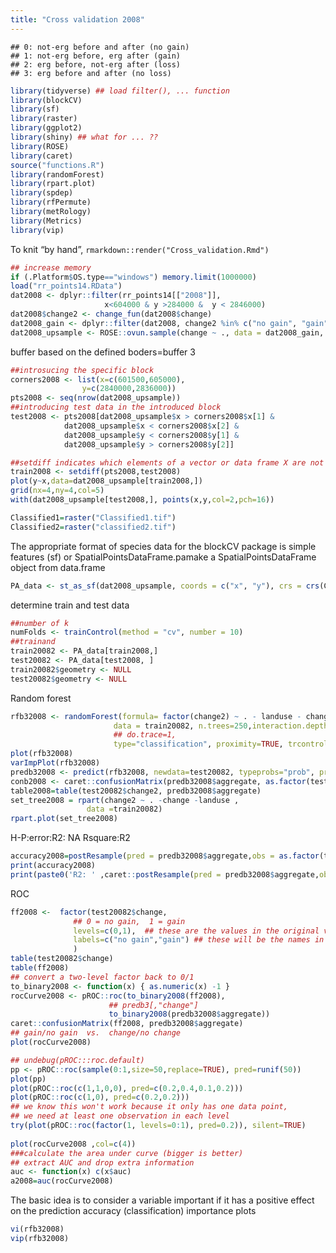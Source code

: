---
title: "Cross validation 2008"
---

```
## 0: not-erg before and after (no gain)
## 1: not-erg before, erg after (gain)
## 2: erg before, not-erg after (loss)
## 3: erg before and after (no loss)
```

```{r packages, message=FALSE, warning=FALSE}
library(tidyverse) ## load filter(), ... function
library(blockCV)
library(sf)
library(raster)
library(ggplot2)
library(shiny) ## what for ... ??
library(ROSE)
library(caret)
source("functions.R")
library(randomForest)
library(rpart.plot)
library(spdep)
library(rfPermute)
library(metRology)
library(Metrics)
library(vip)
```

To knit "by hand", `rmarkdown::render("Cross_validation.Rmd")`

```{r input_data}
## increase memory
if (.Platform$OS.type=="windows") memory.limit(1000000)
load("rr_points14.RData")
dat2008 <- dplyr::filter(rr_points14[["2008"]],
                     x<604000 & y >284000 &  y < 2846000)
dat2008$change2 <- change_fun(dat2008$change)
dat2008_gain <- dplyr::filter(dat2008, change2 %in% c("no gain", "gain")) 
dat2008_upsample <- ROSE::ovun.sample(change ~ ., data = dat2008_gain, method = "both", N=1500)$data

```


buffer based on the defined boders=buffer 3
```{r determine_data}
##introsucing the specific block 
corners2008 <- list(x=c(601500,605000),
                y=c(2840000,2836000))
pts2008 <- seq(nrow(dat2008_upsample))
##introducing test data in the introduced block
test2008 <- pts2008[dat2008_upsample$x > corners2008$x[1] &
            dat2008_upsample$x < corners2008$x[2] &
            dat2008_upsample$y < corners2008$y[1] &
            dat2008_upsample$y > corners2008$y[2]]

##setdiff indicates which elements of a vector or data frame X are not existent in a vector or data frame Y.
train2008 <- setdiff(pts2008,test2008)
plot(y~x,data=dat2008_upsample[train2008,])
grid(nx=4,ny=4,col=5)
with(dat2008_upsample[test2008,], points(x,y,col=2,pch=16))
```

```{r classified_maps}
Classified1=raster("Classified1.tif")
Classified2=raster("classified2.tif")
```
The appropriate format of species data for the blockCV package is simple features (sf) or SpatialPointsDataFrame.pamake a SpatialPointsDataFrame object from data.frame
```{r numeric_data}
PA_data <- st_as_sf(dat2008_upsample, coords = c("x", "y"), crs = crs(Classified1))
```

determine train and test data 
```{r train_testdata}
##number of k
numFolds <- trainControl(method = "cv", number = 10)
##trainand
train20082 <- PA_data[train2008,]
test20082 <- PA_data[test2008, ]
train20082$geometry <- NULL
test20082$geometry <- NULL
```
Random forest
```{r random_forest_buffer3}
rfb32008 <- randomForest(formula= factor(change2) ~ . - landuse - change,
                       data = train20082, n.trees=250,interaction.depth=7,
                       ## do.trace=1,
                       type="classification", proximity=TRUE, trcontrol=numFolds)
plot(rfb32008)
varImpPlot(rfb32008)
predb32008 <- predict(rfb32008, newdata=test20082, typeprobs="prob", predict.all=TRUE)
conb2008 <- caret::confusionMatrix(predb32008$aggregate, as.factor(test20082$change2))
table2008=table(test20082$change2, predb32008$aggregate)
set_tree2008 = rpart(change2 ~ . -change -landuse ,
                 data =train20082)
rpart.plot(set_tree2008)
```
H-P:error:R2: NA Rsquare:R2
```{r Rsquare:R2}
accuracy2008=postResample(pred = predb32008$aggregate,obs = as.factor(test20082$change2))
print(accuracy2008)
print(paste0('R2: ' ,caret::postResample(pred = predb32008$aggregate,obs = as.factor(test20082$change2)['Rsquared'] )))
```
ROC
```{r roc_random_forest_buffer3_roc, message=TRUE}
ff2008 <-  factor(test20082$change,
              ## 0 = no gain,  1 = gain
              levels=c(0,1),  ## these are the values in the original vector
              labels=c("no gain","gain") ## these will be the names in the new vector
              )
table(test20082$change)
table(ff2008)
## convert a two-level factor back to 0/1
to_binary2008 <- function(x) { as.numeric(x) -1 }
rocCurve2008 <- pROC::roc(to_binary2008(ff2008),
                      ## predb3[,"change"]
                      to_binary2008(predb32008$aggregate))
caret::confusionMatrix(ff2008, predb32008$aggregate)
## gain/no gain  vs.  change/no change
plot(rocCurve2008)

## undebug(pROC:::roc.default)
pp <- pROC::roc(sample(0:1,size=50,replace=TRUE), pred=runif(50))
plot(pp)
plot(pROC::roc(c(1,1,0,0), pred=c(0.2,0.4,0.1,0.2)))
plot(pROC::roc(c(1,0), pred=c(0.2,0.2)))
## we know this won't work because it only has one data point,
## we need at least one observation in each level
try(plot(pROC::roc(factor(1, levels=0:1), pred=0.2)), silent=TRUE)
 
plot(rocCurve2008 ,col=c(4))
###calculate the area under curve (bigger is better)
## extract AUC and drop extra information
auc <- function(x) c(x$auc)
a2008=auc(rocCurve2008)
```
The basic idea is to consider a variable important if it has a positive effect on the prediction accuracy (classification)
importance plots
```{r variable_importance_plot}
vi(rfb32008)
vip(rfb32008)
```


